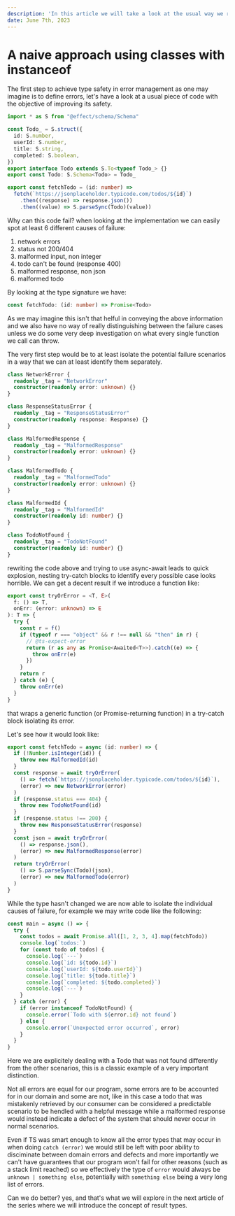 ```yaml
---
description: 'In this article we will take a look at the usual way we represent errors in TypeScript'
date: June 7th, 2023
---
```


# A naive approach using classes with instanceof

The first step to achieve type safety in error management as one may imagine is to define errors, let's have a look at a usual piece of code with the objective of improving its safety.

```ts
import * as S from "@effect/schema/Schema"

const Todo_ = S.struct({
  id: S.number,
  userId: S.number,
  title: S.string,
  completed: S.boolean,
})
export interface Todo extends S.To<typeof Todo_> {}
export const Todo: S.Schema<Todo> = Todo_

export const fetchTodo = (id: number) =>
  fetch(`https://jsonplaceholder.typicode.com/todos/${id}`)
    .then((response) => response.json())
    .then((value) => S.parseSync(Todo)(value))
```

Why can this code fail? when looking at the implementation we can easily spot at least 6 different causes of failure:

1) network errors
2) status not 200/404
3) malformed input, non integer
4) todo can't be found (response 400)
5) malformed response, non json
6) malformed todo

By looking at the type signature we have:

```ts
const fetchTodo: (id: number) => Promise<Todo>
```

As we may imagine this isn't that helful in conveying the above information and we also have no way of really distinguishing between the failure cases unless we do some very deep investigation on what every single function we call can throw.

The very first step would be to at least isolate the potential failure scenarios in a way that we can at least identify them separately.

```ts
class NetworkError {
  readonly _tag = "NetworkError"
  constructor(readonly error: unknown) {}
}

class ResponseStatusError {
  readonly _tag = "ResponseStatusError"
  constructor(readonly response: Response) {}
}

class MalformedResponse {
  readonly _tag = "MalformedResponse"
  constructor(readonly error: unknown) {}
}

class MalformedTodo {
  readonly _tag = "MalformedTodo"
  constructor(readonly error: unknown) {}
}

class MalformedId {
  readonly _tag = "MalformedId"
  constructor(readonly id: number) {}
}

class TodoNotFound {
  readonly _tag = "TodoNotFound"
  constructor(readonly id: number) {}
}
```

rewriting the code above and trying to use async-await leads to quick explosion, nesting try-catch blocks to identify every possible case looks horrible. We can get a decent result if we introduce a function like:

```ts
export const tryOrError = <T, E>(
  f: () => T,
  onErr: (error: unknown) => E
): T => {
  try {
    const r = f()
    if (typeof r === "object" && r !== null && "then" in r) {
      // @ts-expect-error
      return (r as any as Promise<Awaited<T>>).catch((e) => {
        throw onErr(e)
      })
    }
    return r
  } catch (e) {
    throw onErr(e)
  }
}
```

that wraps a generic function (or Promise-returning function) in a try-catch block isolating its error.

Let's see how it would look like:


```ts
export const fetchTodo = async (id: number) => {
  if (!Number.isInteger(id)) {
    throw new MalformedId(id)
  }
  const response = await tryOrError(
    () => fetch(`https://jsonplaceholder.typicode.com/todos/${id}`),
    (error) => new NetworkError(error)
  )
  if (response.status === 404) {
    throw new TodoNotFound(id)
  }
  if (response.status !== 200) {
    throw new ResponseStatusError(response)
  }
  const json = await tryOrError(
    () => response.json(),
    (error) => new MalformedResponse(error)
  )
  return tryOrError(
    () => S.parseSync(Todo)(json),
    (error) => new MalformedTodo(error)
  )
}
```

While the type hasn't changed we are now able to isolate the individual causes of failure, for example we may write code like the following:

```ts
const main = async () => {
  try {
    const todos = await Promise.all([1, 2, 3, 4].map(fetchTodo))
    console.log(`todos:`)
    for (const todo of todos) {
      console.log(`---`)
      console.log(`id: ${todo.id}`)
      console.log(`userId: ${todo.userId}`)
      console.log(`title: ${todo.title}`)
      console.log(`completed: ${todo.completed}`)
      console.log(`---`)
    }
  } catch (error) {
    if (error instanceof TodoNotFound) {
      console.error(`Todo with ${error.id} not found`)
    } else {
      console.error(`Unexpected error occurred`, error)
    }
  }
}
```

Here we are explicitely dealing with a Todo that was not found differently from the other scenarios, this is a classic example of a very important distinction.

Not all errors are equal for our program, some errors are to be accounted for in our domain and some are not, like in this case a todo that was mistakenly retrieved by our consumer can be considered a predictable scenario to be hendled with a helpful message while a malformed response would instead indicate a defect of the system that should never occur in normal scenarios.

Even if TS was smart enough to know all the error types that may occur in when doing `catch (error)` we would still be left with poor ability to disciminate between domain errors and defects and more importantly we can't have guarantees that our program won't fail for other reasons (such as a stack limit reached) so we effectively the type of `error` would always be `unknown | something else`, potentially with `something else` being a very long list of errors.

Can we do better? yes, and that's what we will explore in the next article of the series where we will introduce the concept of result types.
